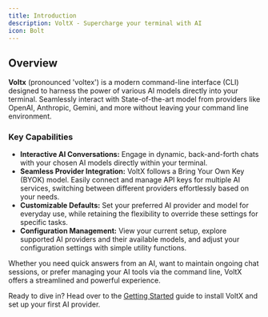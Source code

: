 ```yaml
---
title: Introduction
description: VoltX - Supercharge your terminal with AI
icon: Bolt
---
```


## Overview

**Voltx** (pronounced 'voltex') is a modern command-line interface (CLI) designed to harness the power of various AI models directly into your terminal. Seamlessly interact with State-of-the-art model from providers like OpenAI, Anthropic, Gemini, and more without leaving your command line environment.

### Key Capabilities

- **Interactive AI Conversations:** Engage in dynamic, back-and-forth chats with your chosen AI models directly within your terminal.
- **Seamless Provider Integration:** VoltX follows a Bring Your Own Key (BYOK) model. Easily connect and manage API keys for multiple AI services, switching between different providers effortlessly based on your needs.
- **Customizable Defaults:** Set your preferred AI provider and model for everyday use, while retaining the flexibility to override these settings for specific tasks.
- **Configuration Management:** View your current setup, explore supported AI providers and their available models, and adjust your configuration settings with simple utility functions.

Whether you need quick answers from an AI, want to maintain ongoing chat sessions, or prefer managing your AI tools via the command line, VoltX offers a streamlined and powerful experience.

Ready to dive in? Head over to the [Getting Started](/docs/quickstart/getting-started) guide to install VoltX and set up your first AI provider.
